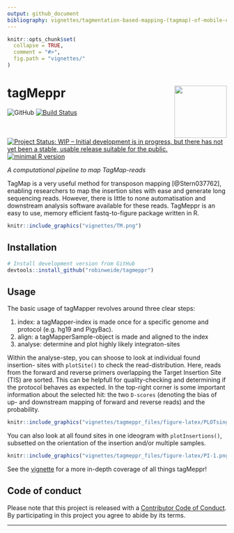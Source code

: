 ```yaml
---
output: github_document
bibliography: vignettes/tagmentation-based-mapping-(tagmap)-of-mobile-dna-genomic-insertion-sites.bib
---
```


<!-- README.md is generated from README.Rmd. Please edit that file -->

```r
knitr::opts_chunk$set(
  collapse = TRUE,
  comment = "#>",
  fig.path = "vignettes/"
)
```

# tagMeppr <img src="vignettes/logo_tagMeppr.png" align="right" alt="" width="120" />

![GitHub](https://img.shields.io/github/license/robinweide/tagMeppr)
[![Build Status](https://travis-ci.org/robinweide/tagmeppr.svg?branch=master)](https://travis-ci.org/robinweide/tagmeppr)
[![Project Status: WIP – Initial development is in progress, but there has not yet been a stable, usable release suitable for the public.](https://www.repostatus.org/badges/latest/wip.svg)](https://www.repostatus.org/#wip)
[![minimal R version](https://img.shields.io/badge/R%3E%3D-3.4.4-blue.svg)](https://cran.r-project.org/)


*A computational pipeline to map TagMap-reads*

TagMap is a very useful method for transposon mapping [@Stern037762], enabling 
researchers to map the insertion sites with ease and generate long sequencing 
reads. However, there is little to none automatisation and downstream analysis 
software available for these reads. TagMeppr is an easy to use, memory 
efficient fastq-to-figure package written in R.

```r
knitr::include_graphics("vignettes/TM.png")
```

## Installation
```r
# Install development version from GitHub
devtools::install_github("robinweide/tagmeppr")
```

## Usage
The basic usage of tagMapper revolves around three clear steps:

1. index: a tagMapper-index is made once for a specific genome and protocol (e.g. hg19 and PigyBac).
2. align: a tagMapperSample-object is made and aligned to the index
3. analyse: determine and plot highly likely integraton-sites

Within the analyse-step, you can shoose to look at individual found insertion-
sites with `plotSite()` to check the read-distribution. Here, reads from the 
forward and reverse primers overlapping the Target Insertion Site (TIS) are 
sorted. This can be helpfull for quality-checking and determining if the 
protocol behaves as expected. In the top-right corner is some important 
information about the selected hit: the two `D-scores` (denoting the bias 
of up- and downstream mapping of forward and reverse reads) and the probability. 

```r
knitr::include_graphics("vignettes/tagmeppr_files/figure-latex/PLOTsingle100-1.png")
```



You can also look at all found sites in one ideogram with `plotInsertions()`, subsetted on the 
orientation of the insertion and/or multiple samples. 

```r
knitr::include_graphics("vignettes/tagmeppr_files/figure-latex/PI-1.png")
```


See the [vignette](https://raw.githubusercontent.com/robinweide/tagmeppr/master/vignettes/tagmeppr.pdf) for a more in-depth coverage of all things tagMeppr!

## Code of conduct

Please note that this project is released with a [Contributor Code of Conduct](.github/CODE_OF_CONDUCT.md). By participating in this project you agree to abide by its terms.

---
